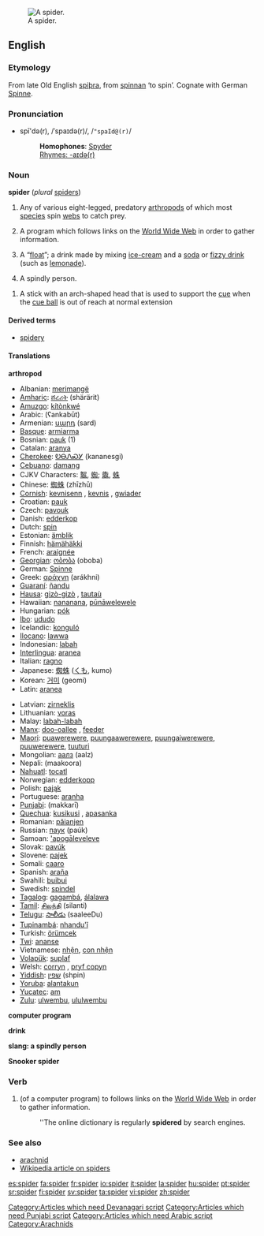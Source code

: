 [[Image:Brachypelma edit.jpg|thumb|right|A spider.]]
==English==

===Etymology===
From late Old English [[spiþra]], from [[spinnan]] ‘to spin’. Cognate with German [[Spinne]].

===Pronunciation===
*spī'də(r), /ˈspaɪdə(r)/, /<tt>"spaId@(r)</tt>/
*:'''Homophones''': [[Spyder]]<!-- various sports cars [proper noun?] -->
*:[[Rhymes:English:-aɪdə(r)|Rhymes: -aɪdə(r)]]

===Noun===
'''spider''' (''plural'' [[spiders]])

# Any of various eight-legged, predatory [[arthropod]]s of which most [[species]] spin [[web]]s to catch prey.
# {{italbrac|internet}} A program which follows links on the [[World Wide Web]] in order to gather information.
# {{italbrac|Chiefly Australian}} A “[[float]]”; a drink made by mixing [[ice-cream]] and a [[soda]] or [[fizzy drink]] (such as [[lemonade]]).
# {{italbrac|slang}} A spindly person.
{{rfc|surely this sense applies just as much to pool and possibly billiards}}
# {{snooker}} A stick with an arch-shaped head that is used to support the [[cue]] when the [[cue ball]] is out of reach at normal extension

====Derived terms====
*[[spidery]]

====Translations====

'''arthropod'''
{{top}}
*Albanian: [[merimangë]] {{f}}
*[[Amharic]]: [[ሸረሪት]] (shärärit)
*[[Amuzgo]]: [[kítònkwé]]
*Arabic: {{ARchar|[[عنكبوت]]}} (ʕankabūt) {{m}}
*Armenian: [[սարդ]] (sard)
*[[Basque]]: [[armiarma]]
*Bosnian: [[pauk]] {{m}} (1)
*Catalan: [[aranya]] {{f}}
*[[Cherokee]]: [[ᎧᎾᏁᏍᎩ]] (kananesgi)
*[[Cebuano]]: [[damang]]
*CJKV Characters: [[鼅]], [[蜘]]; [[鼄]], [[蛛]]<!-- commas separate different forms of same character; semicolons separate unrelated characters -->
*Chinese: [[蜘蛛]] (zhīzhū)
*[[Cornish]]: [[kevnisenn]] {{f}}, [[kevnis]] {{m}}, [[gwiader]] {{m}}
*Croatian: [[pauk]] {{m}}
*Czech: [[pavouk]] {{m}}
*Danish: [[edderkop]] {{m}}
*Dutch: [[spin#Dutch|spin]] {{m}}
*Estonian: [[ämblik]]
*Finnish: [[hämähäkki]]
*French: [[araignée]] {{f}}
*[[Georgian]]: [[ობობა]] (oboba)
*German: [[Spinne]] {{f}}
*Greek: [[αράχνη]] (arákhni) {{f}}
*[[Guaraní]]: [[ñandu]]
*[[Hausa]]: [[gizò-gizò]] {{m}}, [[tautaù]] {{m}}
*Hawaiian: [[nananana]], [[pūnāwelewele]]
*Hungarian: [[pók]]
*[[Ibo]]: [[ududo]]
*Icelandic: [[konguló]] {{g|Icelandic}}
*[[Ilocano]]: [[lawwa]]
*Indonesian: [[labah]]
*[[Interlingua]]: [[aranea]]
*Italian: [[ragno]] {{m}}
*Japanese: [[蜘蛛]] ([[くも]], kumo)
*Korean: [[거미]] (geomi)
*Latin: [[aranea]] {{f}}
{{mid}}
*Latvian: [[zirneklis]] {{g|Latvian}}
*Lithuanian: [[voras]] {{m}}
*Malay: [[labah-labah]]
*[[Manx]]: [[doo-oallee]] {{f}}, [[feeder]] {{m}}
*[[Maori]]: [[puawerewere]], [[puungaawerewere]], [[puungaiwerewere]], [[puuwerewere]], [[tuuturi]]
*Mongolian: [[аалз]] (aalz)
*Nepali: (maakoora) [[Category:Articles which need Devanagari script]]
*[[Nahuatl]]: [[tocatl]]
*Norwegian: [[edderkopp]] {{m}}
*Polish: [[pająk]] {{m}}
*Portuguese: [[aranha]] {{f}}
*[[Punjabi]]: (makkarī) [[Category:Articles which need Punjabi script]] [[Category:Articles which need Arabic script]]
*[[Quechua]]: [[kusikusi]] {{italbrac|small}}, [[apasanka]] {{italbrac|big}}
*Romanian: [[păianjen]] {{m}}
*Russian: [[паук]] (paúk) {{m}}
*Samoan: [['apogāleveleve]]
*Slovak: [[pavúk]] {{m}}
*Slovene: [[pajek]] {{m}}
*Somali: [[caaro]]
*Spanish: [[araña]] {{f}}
*Swahili: [[buibui]]
*Swedish: [[spindel]] {{c}}
*[[Tagalog]]: [[gagambá]], [[álalawa]]
*[[Tamil]]: [[சிலந்தி]] (silanti)
*[[Telugu]]: [[సాలీడు]] (saaleeDu)
*[[Tupinambá]]: [[nhandu'ĩ]]
*Turkish: [[örümcek]]
*[[Twi]]: [[ananse]]
*Vietnamese: [[nhện]], [[con nhện]]
*[[Volapük]]: [[suplaf]]
*Welsh: [[corryn]] {{m}}, [[pryf copyn]] {{m}}
*[[Yiddish]]: [[שפין]] (shpin) {{f}}
*[[Yoruba]]: [[alantakun]]
*[[Yucatec]]: [[am]]
*[[Zulu]]: [[ulwembu]], [[ululwembu]]
{{bottom}}

'''computer program'''
{{top}}
{{mid}}
{{bottom}}

'''drink'''
{{top}}
{{mid}}
{{bottom}}

'''slang: a spindly person'''
{{top}}
{{mid}}
{{bottom}}

'''Snooker spider'''
{{top}}
{{mid}}
{{bottom}}

===Verb===
# {{internet}} (of a computer program) to follows links on the [[World Wide Web]] in order to gather information.
#: ''The online dictionary is regularly '''spidered''' by search engines.

===See also===
*[[arachnid]]
*[[w:spider|Wikipedia article on spiders]]

[[Category:Arachnids]]

[[es:spider]]
[[fa:spider]]
[[fr:spider]]
[[io:spider]]
[[it:spider]]
[[la:spider]]
[[hu:spider]]
[[pt:spider]]
[[sr:spider]]
[[fi:spider]]
[[sv:spider]]
[[ta:spider]]
[[vi:spider]]
[[zh:spider]]